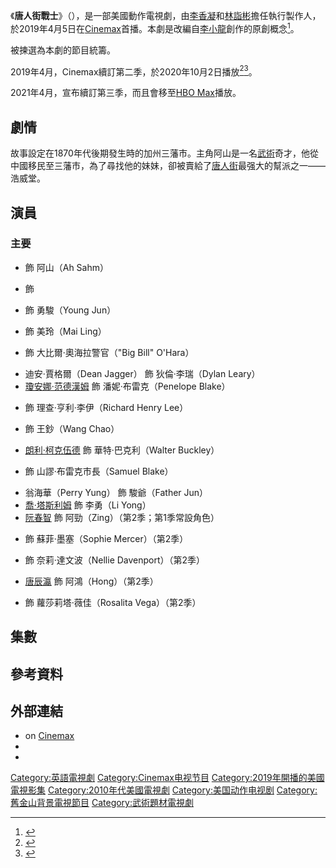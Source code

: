 {{Expand language|1=en|time=2020-09-28T12:37:07+00:00}}
{{Rough translation|time=2020-09-28T12:37:07+00:00}}
{{noteTA
|G1=Show
}}
{{电视节目信息框
| name = 唐人街戰士
| original_name = {{lang|en|''Warrior''}}
| image = Warrior tv series.jpg
| image_alt = 
| caption = 
| genre = {{plainlist|
* [[動作片|動作]]
* [[劇情片|劇情]]
* [[功夫片|武術]]}}
| creator = {{le|強納森·崔普爾|Jonathan Tropper}}
| starring = {{Plainlist|
* {{link-en|安德魯·浩二|Andrew Koji}}
* {{link-en|鄭啟蕙|Olivia Cheng (Canadian actress)}}
* {{link-en|杜俊緯|Jason Tobin}}
* {{link-en|黛安妮·尹|Dianne Doan}}
* {{link-en|克瑞恩·比尤|Kieran Bew}}
* 迪安·賈格爾
* [[瓊安娜·范德漢姆|瓊安娜·范德漢姆]]
* {{link-en|湯姆·韋斯頓-瓊斯|Tom Weston-Jones}}
* {{link-en|李勛 (美國演員)|Hoon Lee|李勛}}
* [[朗利·柯克伍德|朗利·柯克伍德]]
* {{link-en|克里斯汀·麥凱|Christian McKay}}
* 翁海華
* [[喬·塔斯利姆|喬·塔斯利姆]]
}}
| composer = 
| country = 美國
| language = {{Plainlist|
* [[美國英語|美國英語]]
* [[廣東話|廣東話]]
* [[普通話|普通話]]
}}
| num_seasons = 2<!--Only increment as the series premieres, per the documentation of the template!-->
| num_episodes = 20<!--Only increment as a new episode premieres, per the documentation of the template!-->
| list_episodes = 
| executive_producer = {{Plainlist|
* {{link-en|強納森·崔普爾|Jonathan Tropper}}
* [[林詣彬|林詣彬]]
* Danielle Woodrow
* [[李香凝|李香凝]]
* Andrew Schneider
* Richard Sharkey
}}
| producer = 
| cinematography = 
| editor = 
| runtime = 
| company = {{Plainlist|
* Tropper Ink Productions
* Perfect Storm Entertainment
* Bruce Lee Entertainment
}}
| distributor = 
| network = [[Cinemax|Cinemax]]
| channel = 
| picture_format = [[1080i|1080i]] ([[高清电视|HDTV]])
| first_aired = {{Start date|2019|4|5}}
| last_aired = 現在
| website = https://www.cinemax.com/warrior
| website_title = 
| show_name_zh-tw = 唐人街戰士
| show_name_zh-hk = 戰士
| 名称 = 唐人街戰士
}}
《'''唐人街戰士'''》（{{lang-en|''Warrior''}}），是一部美國動作電視劇，由[[李香凝|李香凝]]和[[林詣彬|林詣彬]]擔任執行製作人，於2019年4月5日在[[Cinemax|Cinemax]]首播。本劇是改編自[[李小龍|李小龍]]創作的原創概念<ref>{{Cite web|title=Bruce Lee-Inspired Tong Wars Drama ‘Warrior’ From Justin Lin & ‘Banshee’ Co-Creator Gets Cinemax Series Order|url=https://deadline.com/2017/06/bruce-lee-warrior-tong-wars-drama-series-cinemax-justin-lin-jonathan-tropper-1202108759/|accessdate=2020-09-28|author=Nellie Andreeva|date=2017-06-07|publisher=Deadline Hollywood|language=en|archive-url=https://web.archive.org/web/20201115200048/https://deadline.com/2017/06/bruce-lee-warrior-tong-wars-drama-series-cinemax-justin-lin-jonathan-tropper-1202108759/|archive-date=2020-11-15|dead-url=no}}</ref>。

{{link-en|強納森·崔普爾|Jonathan Tropper}}被揀選為本劇的節目統籌。

2019年4月，Cinemax續訂第二季，於2020年10月2日播放<ref>{{Cite web|title=‘Warrior’ Renewed For Season 2 By Cinemax|url=https://deadline.com/2019/04/warrior-renewed-season-2-cinemax-tong-wars-drama-series-bruce-lee-justin-lin-1202600027/|accessdate=2020-09-28|author=Nellie Andreeva|date=2019-04-24|publisher=Deadline Hollywood|language=en|archive-url=https://web.archive.org/web/20201115200225/https://deadline.com/2019/04/warrior-renewed-season-2-cinemax-tong-wars-drama-series-bruce-lee-justin-lin-1202600027/|archive-date=2020-11-15|dead-url=no}}</ref><ref>{{Cite web|title=TVLine Items: Outlander Facebook Series, Warrior Premiere Date and More|url=https://tvline.com/2020/08/20/outlander-facebook-series-caitriona-balfe-sam-heughan/|accessdate=2020-09-28|author=Vlada Gelman|date=2020-08-20|publisher=TVLine|language=en|archive-url=https://web.archive.org/web/20201128232908/https://tvline.com/2020/08/20/outlander-facebook-series-caitriona-balfe-sam-heughan/|archive-date=2020-11-28|dead-url=no}}</ref>。

2021年4月，宣布續訂第三季，而且會移至[[HBO_Max|HBO Max]]播放。

== 劇情 ==
故事設定在1870年代後期發生{{link-en|堂口之戰|Tong Wars}}時的加州三藩市。主角阿山是一名[[武術|武術]]奇才，他從中國移民至三藩市，為了尋找他的妹妹，卻被賣給了[[三藩市唐人街|唐人街]]最强大的{{link-en|堂口 (組織)|Tong (organization)|堂口}}幫派之一——浩威堂。

== 演員 ==
=== 主要 ===
* {{link-en|安德魯·浩二|Andrew Koji}} 飾 阿山（Ah Sahm）
* {{link-en|鄭啟蕙|Olivia Cheng (Canadian actress)}} 飾 {{link-en|亞彩|Ah Toy|阿苔}}
* {{link-en|杜俊緯|Jason Tobin}} 飾 勇駿（Young Jun）
* {{link-en|黛安妮·尹|Dianne Doan}} 飾 美玲（Mai Ling）
* {{link-en|克瑞恩·比尤|Kieran Bew}} 飾 大比爾·奧海拉警官（"Big Bill" O'Hara）
* 迪安·賈格爾（Dean Jagger） 飾 狄倫·李瑞（Dylan Leary）
* [[瓊安娜·范德漢姆|瓊安娜·范德漢姆]] 飾 潘妮·布雷克（Penelope Blake）
* {{link-en|湯姆·威斯頓-瓊斯|Tom Weston-Jones}} 飾 理查·亨利·李伊（Richard Henry Lee）
* {{link-en|李勛 (美國演員)|Hoon Lee|李勛}} 飾 王鈔（Wang Chao）
* [[朗利·柯克伍德|朗利·柯克伍德]] 飾 華特·巴克利（Walter Buckley）
* {{link-en|克里斯蒂安·麥凱|Christian McKay}} 飾 山謬·布雷克市長（Samuel Blake）
* 翁海華（Perry Yung） 飾 駿爺（Father Jun）
* [[喬·塔斯利姆|喬·塔斯利姆]] 飾 李勇（Li Yong）
* [[阮春智|阮春智]] 飾 阿勁（Zing）（第2季；第1季常設角色）
* {{link-en|席琳·巴肯思|Céline Buckens}} 飾 蘇菲·墨塞（Sophie Mercer）（第2季）
* {{link-en|米蘭達·雷森|Miranda Raison}} 飾 奈莉·達文波（Nellie Davenport）（第2季）
* [[唐辰瀛|唐辰瀛]] 飾 阿鴻（Hong）（第2季）
* {{link-en|瑪莉亞-艾琳娜·拉斯|Maria-Elena Laas}} 飾 蘿莎莉塔·薇佳（Rosalita Vega）（第2季）

== 集數 ==
{{Series overview
 |color1     = #60150E
 |link1      = 
 |episodes1  = 10
 |start1     = {{Start date|2019|4|5}}
 |end1       = {{End date|2019|6|7}}
 |network1   = [[Cinemax|Cinemax]]

 |color2     = #000000
 |link2      = 
 |episodes2  = 10
 |start2     = {{Start date|2020|10|2}}
 |end2       = {{End date|2020|12|4}}
}}

== 參考資料 ==
{{reflist}}

== 外部連結 ==
* ''{{Official website|https://www.cinemax.com/warrior|Warrior}}'' on [[Cinemax|Cinemax]]
* {{IMDb title|tt5743796|title=Warrior}}
* {{Douban}}

{{Cinemax}}
{{HBO Max}}
{{李小龍}}

{{DEFAULTSORT:Warrior}}
[[Category:英語電視劇|Category:英語電視劇]]
[[Category:Cinemax电视节目|Category:Cinemax电视节目]]
[[Category:2019年開播的美國電視影集|Category:2019年開播的美國電視影集]]
[[Category:2010年代美國電視劇|Category:2010年代美國電視劇]]
[[Category:美国动作电视剧|Category:美国动作电视剧]]
[[Category:舊金山背景電視節目|Category:舊金山背景電視節目]]
[[Category:武術題材電視劇|Category:武術題材電視劇]]